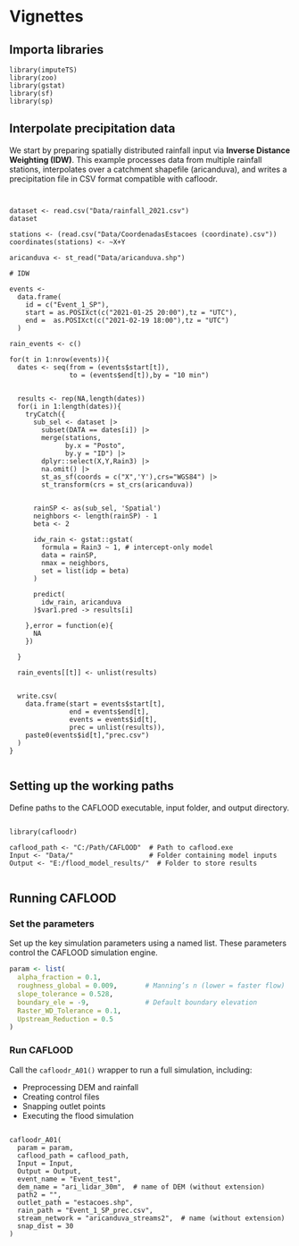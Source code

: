 <!-- README.md is generated from README.Rmd. Please edit that file -->

# Vignettes

## Importa libraries

```
library(imputeTS)
library(zoo)
library(gstat)
library(sf)
library(sp)

```

## Interpolate precipitation data

We start by preparing spatially distributed rainfall input via **Inverse Distance Weighting (IDW)**. This example processes data from multiple rainfall stations, interpolates over a catchment shapefile (aricanduva), and writes a precipitation file in CSV format compatible with cafloodr.

```


dataset <- read.csv("Data/rainfall_2021.csv")
dataset

stations <- (read.csv("Data/CoordenadasEstacoes (coordinate).csv"))
coordinates(stations) <- ~X+Y

aricanduva <- st_read("Data/aricanduva.shp")

# IDW

events <-
  data.frame(
    id = c("Event_1_SP"),
    start = as.POSIXct(c("2021-01-25 20:00"),tz = "UTC"),
    end =  as.POSIXct(c("2021-02-19 18:00"),tz = "UTC")
  )

rain_events <- c()

for(t in 1:nrow(events)){
  dates <- seq(from = (events$start[t]),
               to = (events$end[t]),by = "10 min")


  results <- rep(NA,length(dates))
  for(i in 1:length(dates)){
    tryCatch({
      sub_sel <- dataset |>
        subset(DATA == dates[i]) |>
        merge(stations,
              by.x = "Posto",
              by.y = "ID") |>
        dplyr::select(X,Y,Rain3) |>
        na.omit() |>
        st_as_sf(coords = c("X",'Y'),crs="WGS84") |>
        st_transform(crs = st_crs(aricanduva))


      rainSP <- as(sub_sel, 'Spatial')
      neighbors <- length(rainSP) - 1
      beta <- 2

      idw_rain <- gstat::gstat(
        formula = Rain3 ~ 1, # intercept-only model
        data = rainSP,
        nmax = neighbors,
        set = list(idp = beta)
      )

      predict(
        idw_rain, aricanduva
      )$var1.pred -> results[i]

    },error = function(e){
      NA
    })

  }

  rain_events[[t]] <- unlist(results)


  write.csv(
    data.frame(start = events$start[t],
               end = events$end[t],
               events = events$id[t],
               prec = unlist(results)),
    paste0(events$id[t],"prec.csv")
  )
}


```

## Setting up the working paths

Define paths to the CAFLOOD executable, input folder, and output directory.

```

library(cafloodr)

caflood_path <- "C:/Path/CAFLOOD"  # Path to caflood.exe
Input <- "Data/"                   # Folder containing model inputs
Output <- "E:/flood_model_results/"  # Folder to store results


```

## Running CAFLOOD


### Set the parameters
Set up the key simulation parameters using a named list. These parameters control the CAFLOOD simulation engine.

```r

param <- list(
  alpha_fraction = 0.1,
  roughness_global = 0.009,       # Manning’s n (lower = faster flow)
  slope_tolerance = 0.528,
  boundary_ele = -9,              # Default boundary elevation
  Raster_WD_Tolerance = 0.1,
  Upstream_Reduction = 0.5
)


```

### Run CAFLOOD

Call the `cafloodr_A01()` wrapper to run a full simulation, including:

- Preprocessing DEM and rainfall
- Creating control files
- Snapping outlet points
- Executing the flood simulation

```

cafloodr_A01(
  param = param,
  caflood_path = caflood_path,
  Input = Input,
  Output = Output,
  event_name = "Event_test",
  dem_name = "ari_lidar_30m",  # name of DEM (without extension)
  path2 = "",
  outlet_path = "estacoes.shp",
  rain_path = "Event_1_SP_prec.csv",
  stream_network = "aricanduva_streams2",  # name (without extension)
  snap_dist = 30
)

```
